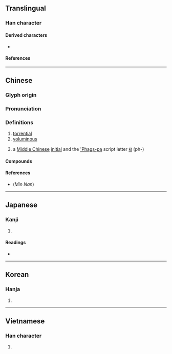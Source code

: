 {{character info/new}}
==Translingual==

===Han character===
{{Han char|rn=85|rad=水|as=10|sn=13|four=30127|canj=EYBS|ids=⿰氵旁}}

====Derived characters====
* {{l|mul|[[𬉘]], [[霶]]}}

====References====
{{Han ref|kx=0641.250|dkj=18003|dj=1049.040|hdz=31706.040|uh=6EC2}}

----

==Chinese==
{{zh-forms}}

===Glyph origin===
{{Han etym}}

===Pronunciation===
{{zh-pron
|m=pāng
|c=pong4,pong1
|mn=phōng
|mc=y
|oc=y
|cat=a
}}

===Definitions===
{{zh-hanzi}}

# [[torrential]]
# [[voluminous]]
# {{zh-div|母}} {{lb|zh|phonology}} a [[Middle Chinese]] [[initial]] and the [['Phags-pa]] script letter [[ꡍ]] (ph-)

====Compounds====
{{zh-der|大雨滂沱|涕泗滂沱|淜滂|滂喜篇|滂江|滂沛|滂沱|滂沱大雨|滂浩|滂渤|滂湃|滂滂|滂澤|滂濞|滂薄|胡吹亂滂}}

====References====
* (''Min Nan'') {{thcwdq}}

----

==Japanese==

===Kanji===
{{ja-kanji|grade=|rs=水10}}

# {{defn|lang=ja|sort=水10}}

====Readings====
* {{ja-readings
|goon=ほう
|kanon=ほう
|kanyoon=ぼう
|kun=ひろい}}

----

==Korean==

===Hanja===
{{ko-hanja|hangeul=방|eumhun=|rv=bang|mr=pang|y=pang}}

# {{defn|lang=ko|sort=水10}}

----

==Vietnamese==

===Han character===
{{vi-hantu|[[bẵng]], [[bàng]], [[phang]], [[phẳng]]|rs=水10}}

# {{defn|lang=vi|sort=水10}}